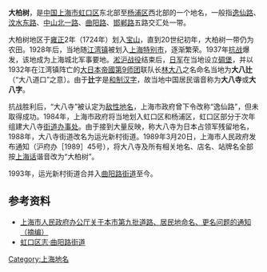 '''大柏树'''，是[[中国|中国]][[上海市|上海市]][[虹口区|虹口区]]东北部至[[杨浦区|杨浦区]]西北部的一个地名，一般指[[逸仙路|逸仙路]]、[[汶水东路|汶水东路]]、[[中山北一路|中山北一路]]、[[曲阳路|曲阳路]]、[[邯郸路_(上海)|邯郸路]]五路交汇处一带。

大柏树地区于[[雍正|雍正]]2年（1724年）划入[[寶山區_(上海市)|宝山]]，直到20世纪初年，大柏树一带仍为农田。1928年后，当地随[[江灣鎮街道|江湾镇]]被划入[[上海特别市|上海特别市]]，逐渐繁荣。1937年[[抗日战争_(中国)|抗战]]爆发，该地成为上海城北军事要地。[[淞沪战役|淞沪战役]]结束后，[[日军|日军]]在当地设立[[碉堡|碉堡]]，并以1932年在江湾镇阵亡的[[大日本帝國|大日本帝國]][[第9师团|第9师团]]联队长[[林大八|林大八]]之名命名当地为'''大八辻'''（“大八道口”之意）。由于'''[[辻|辻]]'''字是[[和制汉字|和制汉字]]，故当地中国居民谐音称为'''大八寺'''或'''大八字'''。

抗战胜利后，“大八寺”被认定为[[敌性地名|敌性地名]]，上海市政府曾下令改称“逸仙路”，但未取得成功。1984年，上海市政府将当地划入虹口区和杨浦区，虹口区部分于次年组建大八寺[[街道办事处|街道办事处]]。由于接到大量反映，称大八寺为日本占领军残留地名，1988年，大八寺街道改名为运光新村街道。1989年3月20日，上海市人民政府发布通知（沪府办［1989］45号），将大八寺及所有相关地名、店名、站牌名全部按[[上海话|上海话]]谐音改为“大柏树”。

1993年，运光新村街道合并入[[曲阳路街道|曲阳路街道]]至今。

==参考资料==
*[http://www.shtong.gov.cn/newsite/node2/node2245/node70862/node70875/node70881/node70890/userobject1ai73555.html 上海市人民政府办公厅关于本市第九批道路、居民地命名、更名问题的通知（摘编）]{{Wayback|url=http://www.shtong.gov.cn/newsite/node2/node2245/node70862/node70875/node70881/node70890/userobject1ai73555.html |date=20190420093438 }}
*[http://www.shtong.gov.cn/newsite/node2/node4/node2249/node4418/node20195/node20315/node20329/userobject1ai8161.html 虹口区志·曲阳路街道]{{Wayback|url=http://www.shtong.gov.cn/newsite/node2/node4/node2249/node4418/node20195/node20315/node20329/userobject1ai8161.html |date=20160326091947 }}

[[Category:上海地名|Category:上海地名]]